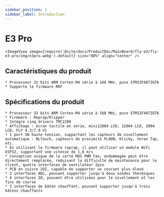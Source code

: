 ```yaml
---
sidebar_position: 1
sidebar_label: Introduction
---
```




# E3 Pro

    <ImageView image={require('@site/docs/ProductDoc/MainBoard/fly-e3/fly-e3-pro/img/e3pro.webp').default} size="80%" align="center" />

## Caractéristiques du produit

    * Processeur 32 bits ARM Cortex-M4 série à 168 MHz, puce STM32F407ZGT6
    * Supporte le firmware RRF

## Spécifications du produit

    * Processeur 32 bits ARM Cortex-M4 série à 168 MHz, puce STM32F407ZGT6
    * Firmware : Reprap/Klipper
    * Intègre cinq drivers TMC2209
    * Affichage : écran tactile en série, mini12864 LCD, 12864 LCD, 2004 LCD, FLY 4.3/7.0 V1
    * 1 port IN haute tension, supportant les capteurs de nivellement automatique : BLTouch, capteurs de proximité PL08N, Klicky, Voron Tap, etc.
    * En utilisant le firmware reprap, il peut utiliser un module WiFi ESP32, supportant une vitesse de 1,6 m/s
    * Conception unique de la carte MOS PWM Fan, endommagée peut être directement remplacée, réduisant la difficulté de maintenance pour le client, quatre interfaces de ventilateur 2pin
    * PCB en cuivre 2OZ, capable de supporter un courant plus élevé
    * 2 interfaces ADC, pouvant supporter jusqu'à deux sondes thermiques
    * 4 interfaces IO, pouvant être utilisées pour le nivellement et les fins de course
    * 3 interfaces de bâton chauffant, pouvant supporter jusqu'à trois bâtons chauffants


